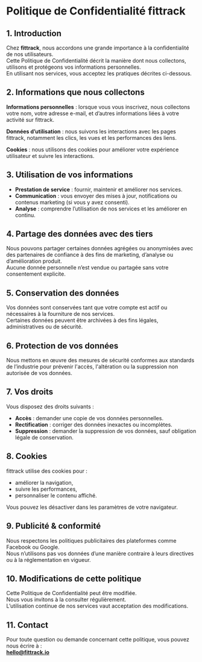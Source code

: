 # Politique de Confidentialité fittrack

## 1. Introduction

Chez **fittrack**, nous accordons une grande importance à la confidentialité de nos utilisateurs.  
Cette Politique de Confidentialité décrit la manière dont nous collectons, utilisons et protégeons vos informations personnelles.  
En utilisant nos services, vous acceptez les pratiques décrites ci-dessous.

## 2. Informations que nous collectons

**Informations personnelles** : lorsque vous vous inscrivez, nous collectons votre nom, votre adresse e-mail, et d’autres informations liées à votre activité sur fittrack.

**Données d’utilisation** : nous suivons les interactions avec les pages fittrack, notamment les clics, les vues et les performances des liens.

**Cookies** : nous utilisons des cookies pour améliorer votre expérience utilisateur et suivre les interactions.

## 3. Utilisation de vos informations

- **Prestation de service** : fournir, maintenir et améliorer nos services.
- **Communication** : vous envoyer des mises à jour, notifications ou contenus marketing (si vous y avez consenti).
- **Analyse** : comprendre l’utilisation de nos services et les améliorer en continu.

## 4. Partage des données avec des tiers

Nous pouvons partager certaines données agrégées ou anonymisées avec des partenaires de confiance à des fins de marketing, d’analyse ou d’amélioration produit.  
Aucune donnée personnelle n’est vendue ou partagée sans votre consentement explicite.

## 5. Conservation des données

Vos données sont conservées tant que votre compte est actif ou nécessaires à la fourniture de nos services.  
Certaines données peuvent être archivées à des fins légales, administratives ou de sécurité.

## 6. Protection de vos données

Nous mettons en œuvre des mesures de sécurité conformes aux standards de l’industrie pour prévenir l'accès, l'altération ou la suppression non autorisée de vos données.

## 7. Vos droits

Vous disposez des droits suivants :

- **Accès** : demander une copie de vos données personnelles.
- **Rectification** : corriger des données inexactes ou incomplètes.
- **Suppression** : demander la suppression de vos données, sauf obligation légale de conservation.

## 8. Cookies

fittrack utilise des cookies pour :

- améliorer la navigation,
- suivre les performances,
- personnaliser le contenu affiché.

Vous pouvez les désactiver dans les paramètres de votre navigateur.

## 9. Publicité & conformité

Nous respectons les politiques publicitaires des plateformes comme Facebook ou Google.  
Nous n’utilisons pas vos données d’une manière contraire à leurs directives ou à la réglementation en vigueur.

## 10. Modifications de cette politique

Cette Politique de Confidentialité peut être modifiée.  
Nous vous invitons à la consulter régulièrement.  
L’utilisation continue de nos services vaut acceptation des modifications.

## 11. Contact

Pour toute question ou demande concernant cette politique, vous pouvez nous écrire à :  
**[hello@fittrack.io](mailto:hello@fittrack.io)**
